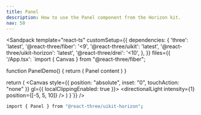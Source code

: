 ```yaml
---
title: Panel
description: How to use the Panel component from the Horizon kit.
nav: 50
---
```


<Sandpack
  template="react-ts"
  customSetup={{
    dependencies: {
      'three': 'latest',
      '@react-three/fiber': '<9',
      '@react-three/uikit': 'latest',
      '@react-three/uikit-horizon': 'latest',
      '@react-three/drei': '<10',
    },
  }}
  files={{
    '/App.tsx': `import { Canvas } from "@react-three/fiber";

function PanelDemo() {
  return (
    <Panel padding={16} width={300}>
      <Container>
        <Text>Panel content</Text>
      </Container>
    </Panel>
  )
}



  return (
    <Canvas style={{ position: "absolute", inset: "0", touchAction: "none" }} gl={{ localClippingEnabled: true }}>
      <ambientLight intensity={0.5} />
      <directionalLight intensity={1} position={[-5, 5, 10]} />
      <Fullscreen
        overflow="scroll"
        flexDirection="column"
        alignItems="center"
        padding={32}
      >
        <PanelDemo />
      </Fullscreen>
    </Canvas>
  )
}`}}
/>

```bash
import { Panel } from "@react-three/uikit-horizon";
```